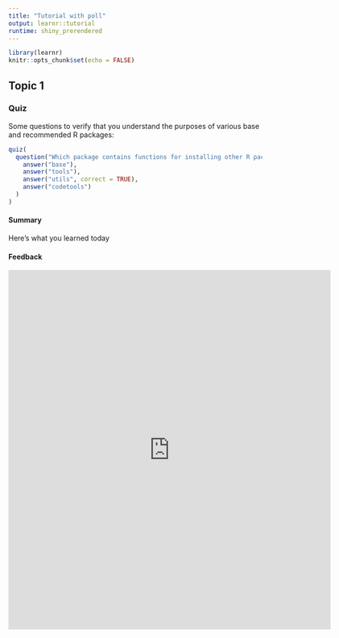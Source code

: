 ```yaml
---
title: "Tutorial with poll"
output: learnr::tutorial
runtime: shiny_prerendered
---
```


```r
library(learnr)
knitr::opts_chunk$set(echo = FALSE)
```


## Topic 1

### Quiz

Some questions to verify that you understand the purposes of various base and recommended R packages:

```r
quiz(
  question("Which package contains functions for installing other R packages?",
    answer("base"),
    answer("tools"),
    answer("utils", correct = TRUE),
    answer("codetools")
  )
)
```

#### Summary

Here's what you learned today

#### Feedback

<iframe src="https://docs.google.com/forms/d/e/1FAIpQLScyEwXk7MmT6ZCPSRVSxCbBQ1iQFo_sRMJNkkWthC-G-WkqZQ/viewform?embedded=true" width="640" height="713" frameborder="0" marginheight="0" marginwidth="0">Loading…</iframe>
